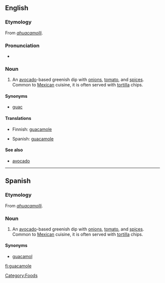 ==English==
{{wikipedia}}

===Etymology===
From {{Nahu.}} ''[[ahuacamolli]]''.

===Pronunciation===
* {{rhymes|əʊli}}

===Noun===
{{en-noun|-}}

# An [[avocado]]-based greenish dip with [[onion]]s, [[tomato]], and [[spice]]s. Common to [[Mexican]] cuisine, it is often served with [[tortilla]] chips.

====Synonyms====
* {{sense|avocado-based greenish dip}} {{qualifier|informal}} [[guac]]

====Translations====
{{trans-top|avocado-based greenish dip}}
* Finnish: [[#Finnish|guacamole]]
{{trans-mid}}
* Spanish: [[#Spanish|guacamole]]
{{trans-bottom}}

====See also====
* [[avocado]]

----

==Spanish==

===Etymology===
From {{Nahu.}} ''[[ahuacamolli]]''.

===Noun===
{{es-noun-m}}

# An [[avocado]]-based greenish dip with [[onion]]s, [[tomato]], and [[spice]]s. Common to [[Mexican]] cuisine, it is often served with [[tortilla]] chips.

====Synonyms====
* [[guacamol]]

[[Category:Foods]]

[[fi:guacamole]]